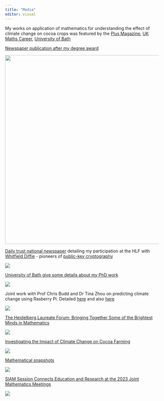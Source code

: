 ```yaml
---
title: "Media"
editor: visual
---
```


My works on application of mathematics for understanding the effect of climate change on cocoa crops was featured by the [Plus Magazine](https://plus.maths.org/content/student-snapshots-tosin-babasola), [UK Maths Career](https://www.mathscareers.org.uk/tosin-babasola-investigating-the-impact-of-climate-change-on-cocoa-farming/), [University of Bath](https://www.bath.ac.uk/announcements/phd-student-researching-effects-of-climate-change-on-cocoa-crops-is-chosen-to-mingle-with-laureates/)

[Newspaper publication after my degree award](https://dailytrust.com/nigerian-attains-phd-after-completing-4-masters-degrees/)

![](images/77DF05BA-6758-4077-83A5-5FA2C59B0DE0.jpeg){width="616"}

[Daily trust national newspaper](https://dailytrust.com/heidelberg-laureate-forum-14-nigerian-students-among-best-young-researchers-speak-on-their-researches/) detailing my participation at the HLF with [Whitfield Diffie](https://amturing.acm.org/award_winners/diffie_8371646.cfm) - pioneers of [public-key cryptography](https://en.wikipedia.org/wiki/Public-key_cryptography)

![](images/C1B3029E-DDBB-4D7F-95A9-808B4398EE0F.jpeg)

[University of Bath give some details about my PhD work](https://www.bath.ac.uk/announcements/phd-student-researching-effects-of-climate-change-on-cocoa-crops-is-chosen-to-mingle-with-laureates/)

![](images/BE73BEE1-C3A4-4259-841B-911A74A5420A.jpeg)

Joint work with Prof Chris Budd and Dr Tina Zhou on predicting climate change using Rasberry Pi. Detailed [here](https://www.bath.ac.uk/announcements/how-to-predict-climate-change-from-the-comfort-of-your-home/) and also [here](https://phys.org/news/2021-09-climate-comfort-home.html)

![](images/3A04A388-1E3A-40D2-BF48-E698E32728EE.jpeg)

[The Heidelberg Laureate Forum: Bringing Together Some of the Brightest Minds in Mathematics](https://www.ams.org/journals/notices/202311/rnoti-p1863.pdf)

![](images/E1668926-8153-46F3-8117-53CF41B7AFD7.jpeg)

[Investigating the Impact of Climate Change on Cocoa Farming](https://www.mathscareers.org.uk/tosin-babasola-investigating-the-impact-of-climate-change-on-cocoa-farming/)

![](images/7432171F-ADAA-40A6-B53E-71D6275A1C1E.jpeg)

[Mathematical snapshots](https://plus.maths.org/content/student-snapshots-tosin-babasola)

![](images/286552D7-5DB0-4AA1-9A9B-96D9931D02E6.jpeg)

[SIAM Session Connects Education and Research at the 2023 Joint Mathematics Meetings](https://www.siam.org/publications/siam-news/articles/siam-session-connects-education-and-research-at-the-2023-joint-mathematics-meetings/)

![](images/C137D4A6-B3E2-4F93-AF68-836B9D7C68EB.jpeg)
